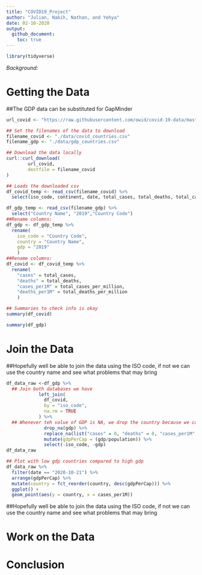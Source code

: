 ```yaml
---
title: "COVID19_Project"
author: "Julian, Nabih, Nathan, and Yehya"
date: 02-10-2020
output:
  github_document:
    toc: true
---
```


```r
library(tidyverse)
```

*Background*:


# Getting the Data
<!------------------------------------------------------>
##The GDP data can be substituted for GapMinder
```r
url_covid <- "https://raw.githubusercontent.com/owid/covid-19-data/master/public/data/owid-covid-data.csv"

## Set the filenames of the data to download
filename_covid <- "./data/covid_countries.csv"
filename_gdp <- "./data/gdp_countries.csv"

## Download the data locally
curl::curl_download(
        url_covid,
        destfile = filename_covid
)

## Loads the downloaded csv
df_covid_temp <- read_csv(filename_covid) %>% 
  select(iso_code, continent, date, total_cases, total_deaths, total_cases_per_million, total_deaths_per_million, population)

df_gdp_temp <- read_csv(filename_gdp) %>% 
  select("Country Name", "2019","Country Code")
##Rename columns:
df_gdp <- df_gdp_temp %>% 
  rename(
    iso_code = "Country Code",
    country = "Country Name",
    gdp = "2019"
    )
##Rename columns:
df_covid <- df_covid_temp %>% 
  rename(
    "cases" = total_cases,
    "deaths" = total_deaths,
    "cases_per1M" = total_cases_per_million,
    "deaths_per1M" = total_deaths_per_million
    )

## Summaries to check info is okay
summary(df_covid)

summary(df_gdp)
```

# Join the Data
<!-- -------------------------------------------------- -->
##Hopefully well be able to join the data using the ISO code, if not we can use the country name and see what problems that may bring
```r

df_data_raw <-df_gdp %>%
  ## Join both databases we have
            left_join(
              df_covid,
              by = "iso_code",
              na.rm = TRUE
            ) %>% 
  ## Whenever teh value of GDP is NA, we drop the country because we cant compare it to others. If teh value of a case/death count is NA, we set it to 0
              drop_na(gdp) %>% 
              replace_na(list("cases" = 0, "deaths" = 0, "cases_per1M" = 0,  "deaths_per1M" = 0)) %>% 
              mutate(gdpPerCap = (gdp/population)) %>% 
              select(-iso_code, -gdp)
df_data_raw
```

```r
## Plot with low gdp countries compared to high gdp
df_data_raw %>% 
  filter(date == "2020-10-21") %>% 
  arrange(gdpPerCap) %>% 
  mutate(country = fct_reorder(country, desc(gdpPerCap))) %>% 
  ggplot() + 
  geom_point(aes(y = country, x = cases_per1M))
```


<!-- -------------------------------------------------- -->
##Hopefully well be able to join the data using the ISO code, if not we can use the country name and see what problems that may bring


# Work on the Data
<!-- -------------------------------------------------- -->

# Conclusion
<!-- -------------------------------------------------- -->